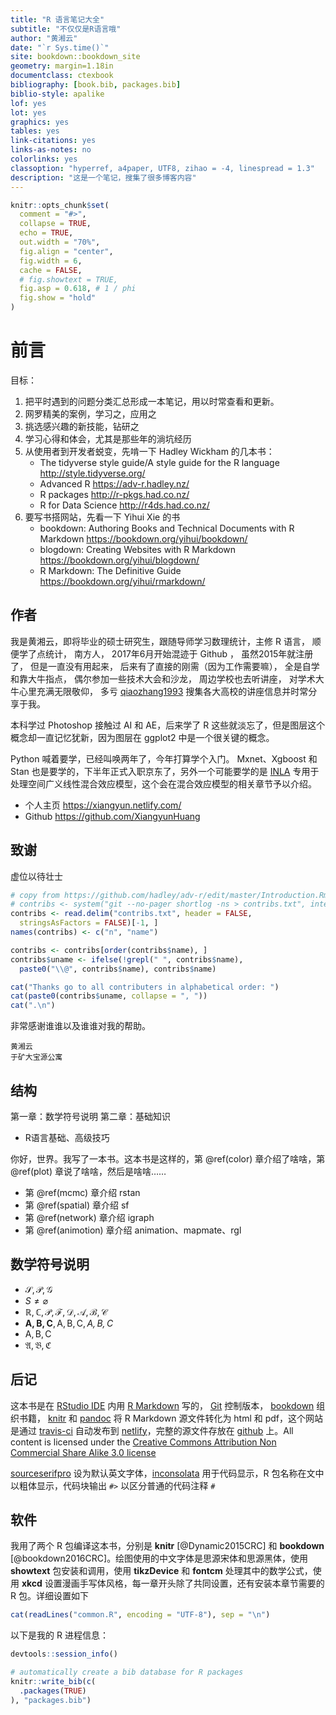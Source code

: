 ```yaml
--- 
title: "R 语言笔记大全"
subtitle: "不仅仅是R语言哦"
author: "黄湘云"
date: "`r Sys.time()`"
site: bookdown::bookdown_site
geometry: margin=1.18in
documentclass: ctexbook
bibliography: [book.bib, packages.bib]
biblio-style: apalike
lof: yes
lot: yes
graphics: yes
tables: yes
link-citations: yes
links-as-notes: no
colorlinks: yes
classoption: "hyperref, a4paper, UTF8, zihao = -4, linespread = 1.3"
description: "这是一个笔记，搜集了很多博客内容"
---
```


\mainmatter

```r
knitr::opts_chunk$set(
  comment = "#>",
  collapse = TRUE,
  echo = TRUE,
  out.width = "70%",
  fig.align = "center",
  fig.width = 6,
  cache = FALSE,
  # fig.showtext = TRUE,
  fig.asp = 0.618, # 1 / phi
  fig.show = "hold"
)
```

# 前言 {#preface}

目标：

1. 把平时遇到的问题分类汇总形成一本笔记，用以时常查看和更新。
2. 网罗精美的案例，学习之，应用之
3. 挑选感兴趣的新技能，钻研之
4. 学习心得和体会，尤其是那些年的淌坑经历
5. 从使用者到开发者蜕变，先啃一下 Hadley Wickham 的几本书： 
    + The tidyverse style guide/A style guide for the R language <http://style.tidyverse.org/>
    + Advanced R <https://adv-r.hadley.nz/>
    + R packages <http://r-pkgs.had.co.nz/>
    + R for Data Science <http://r4ds.had.co.nz/>
6. 要写书搭网站，先看一下 Yihui Xie 的书
    + bookdown: Authoring Books and Technical Documents with R Markdown <https://bookdown.org/yihui/bookdown/>
    + blogdown: Creating Websites with R Markdown <https://bookdown.org/yihui/blogdown/>
    + R Markdown: The Definitive Guide <https://bookdown.org/yihui/rmarkdown/>

## 作者 {#author}

我是黄湘云，即将毕业的硕士研究生，跟随导师学习数理统计，主修 R 语言， 顺便学了点统计， 南方人， 2017年6月开始混迹于 Github ， 虽然2015年就注册了， 但是一直没有用起来， 后来有了直接的刚需（因为工作需要嘛）， 全是自学和靠大牛指点， 偶尔参加一些技术大会和沙龙， 周边学校也去听讲座， 对学术大牛心里充满无限敬仰， 多亏 [qiaozhang1993](https://github.com/qiaozhang1993) 搜集各大高校的讲座信息并时常分享于我。

本科学过 Photoshop 接触过 AI 和 AE，后来学了 R 这些就淡忘了，但是图层这个概念却一直记忆犹新，因为图层在 ggplot2 中是一个很关键的概念。

Python 喊着要学，已经叫唤两年了，今年打算学个入门。
Mxnet、Xgboost 和 Stan 也是要学的，下半年正式入职京东了，另外一个可能要学的是 [INLA](http://www.r-inla.org) 专用于处理空间广义线性混合效应模型，这个会在混合效应模型的相关章节予以介绍。

- 个人主页 <https://xiangyun.netlify.com/>
- Github <https://github.com/XiangyunHuang>

## 致谢 {#ack}

虚位以待壮士

```r
# copy from https://github.com/hadley/adv-r/edit/master/Introduction.Rmd
# contribs <- system("git --no-pager shortlog -ns > contribs.txt", intern = T)
contribs <- read.delim("contribs.txt", header = FALSE, 
  stringsAsFactors = FALSE)[-1, ]
names(contribs) <- c("n", "name")

contribs <- contribs[order(contribs$name), ]
contribs$uname <- ifelse(!grepl(" ", contribs$name), 
  paste0("\\@", contribs$name), contribs$name)

cat("Thanks go to all contributers in alphabetical order: ")
cat(paste0(contribs$uname, collapse = ", "))
cat(".\n")
```

非常感谢谁谁以及谁谁对我的帮助。

```block2
黄湘云  
于矿大宝源公寓
```

## 结构 {#outline}

第一章：数学符号说明
第二章：基础知识

- R语言基础、高级技巧

你好，世界。我写了一本书。这本书是这样的，第 \@ref(color) 章介绍了啥啥，第 \@ref(plot) 章说了啥啥，然后是啥啥……

- 第 \@ref(mcmc) 章介绍 rstan 
- 第 \@ref(spatial) 章介绍 sf
- 第 \@ref(network) 章介绍 igraph
- 第 \@ref(animotion) 章介绍 animation、mapmate、rgl

## 数学符号说明 {#notation}

- $\mathcal{S,P,G}$
- $S \not= \varnothing$
- $\mathbb{R,C},\mathscr{P,F,D,A,B,C}$
- $\mathbf{A,B,C},\mathsf{A,B,C},\mathit{A,B,C}$
- $\mathrm{A,B,C}$ 
- $\mathfrak{A,B,C}$

## 后记 {#colophon}

这本书是在 [RStudio IDE](https://www.rstudio.com/products/rstudio/download/) 内用 [R Markdown](https://rmarkdown.rstudio.com/) 写的， [Git](https://git-scm.com/) 控制版本， [bookdown](https://bookdown.org/yihui/bookdown/) 组织书籍， [knitr](https://yihui.name/knitr/) 和 [pandoc](http://pandoc.org) 将 R Markdown 源文件转化为 html 和 pdf，这个网站是通过 [travis-ci](https://travis-ci.org/) 自动发布到 [netlify](https://www.netlify.com/)，完整的源文件存放在 [github](https://github.com/XiangyunHuang/bookdown-chinese) 上。All content is licensed under the [Creative Commons Attribution Non Commercial Share Alike 3.0 license](https://creativecommons.org/licenses/by-nc-sa/3.0/)

[sourceserifpro](https://ctan.org/pkg/sourceserifpro) 设为默认英文字体，[inconsolata](http://levien.com/type/myfonts/inconsolata.html) 用于代码显示，R 包名称在文中以粗体显示，代码块输出 `#>` 以区分普通的代码注释 `#`


## 软件 {#session}

我用了两个 R 包编译这本书，分别是 **knitr**\index{knitr} [@Dynamic2015CRC] 和 **bookdown**\index{bookdown} [@bookdown2016CRC]。绘图使用的中文字体是思源宋体和思源黑体，使用 **showtext**\index{showtext} 包安装和调用，使用 **tikzDevice**\index{tikzDevice} 和 **fontcm**\index{fontcm} 处理其中的数学公式，使用 **xkcd**\index{xkcd} 设置漫画手写体风格，每一章开头除了共同设置，还有安装本章节需要的 R 包。详细设置如下

```r
cat(readLines("common.R", encoding = "UTF-8"), sep = "\n")
```

以下是我的 R 进程信息：

```r
devtools::session_info()
```

```r
# automatically create a bib database for R packages
knitr::write_bib(c(
  .packages(TRUE)
), "packages.bib")
```
